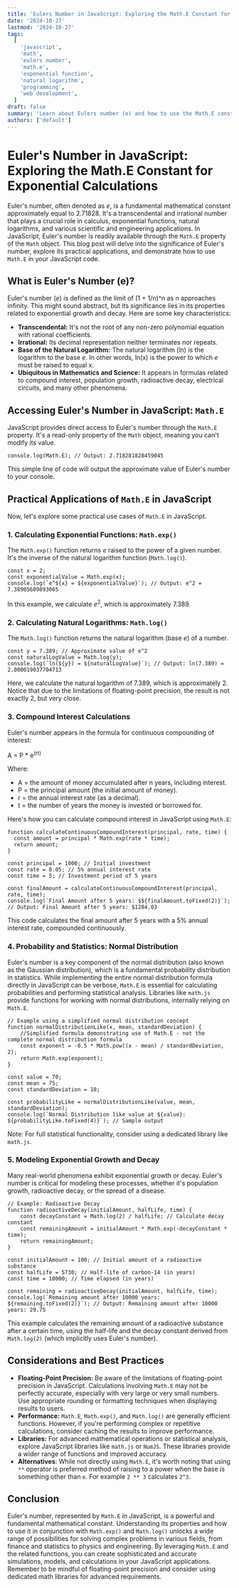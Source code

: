 ```yaml
---
title: 'Eulers Number in JavaScript: Exploring the Math.E Constant for Exponential Calculations'
date: '2024-10-27'
lastmod: '2024-10-27'
tags:
  [
    'javascript',
    'math',
    'eulers number',
    'math.e',
    'exponential function',
    'natural logarithm',
    'programming',
    'web development',
  ]
draft: false
summary: 'Learn about Eulers number (e) and how to use the Math.E constant in JavaScript for exponential calculations, natural logarithms, and solving complex mathematical problems. Explore practical examples and use cases for this fundamental mathematical constant.'
authors: ['default']
---
```


# Euler's Number in JavaScript: Exploring the Math.E Constant for Exponential Calculations

Euler's number, often denoted as _e_, is a fundamental mathematical constant approximately equal to 2.71828. It's a transcendental and irrational number that plays a crucial role in calculus, exponential functions, natural logarithms, and various scientific and engineering applications. In JavaScript, Euler's number is readily available through the `Math.E` property of the `Math` object. This blog post will delve into the significance of Euler's number, explore its practical applications, and demonstrate how to use `Math.E` in your JavaScript code.

## What is Euler's Number (e)?

Euler's number (_e_) is defined as the limit of (1 + 1/n)^n as n approaches infinity. This might sound abstract, but its significance lies in its properties related to exponential growth and decay. Here are some key characteristics:

- **Transcendental:** It's not the root of any non-zero polynomial equation with rational coefficients.
- **Irrational:** Its decimal representation neither terminates nor repeats.
- **Base of the Natural Logarithm:** The natural logarithm (ln) is the logarithm to the base _e_. In other words, ln(x) is the power to which _e_ must be raised to equal x.
- **Ubiquitous in Mathematics and Science:** It appears in formulas related to compound interest, population growth, radioactive decay, electrical circuits, and many other phenomena.

## Accessing Euler's Number in JavaScript: `Math.E`

JavaScript provides direct access to Euler's number through the `Math.E` property. It's a read-only property of the `Math` object, meaning you can't modify its value.

```plaintext
console.log(Math.E); // Output: 2.718281828459045
```

This simple line of code will output the approximate value of Euler's number to your console.

## Practical Applications of `Math.E` in JavaScript

Now, let's explore some practical use cases of `Math.E` in JavaScript.

### 1. Calculating Exponential Functions: `Math.exp()`

The `Math.exp()` function returns _e_ raised to the power of a given number. It's the inverse of the natural logarithm function (`Math.log()`).

```plaintext
const x = 2;
const exponentialValue = Math.exp(x);
console.log(`e^${x} = ${exponentialValue}`); // Output: e^2 = 7.38905609893065
```

In this example, we calculate _e_<sup>2</sup>, which is approximately 7.389.

### 2. Calculating Natural Logarithms: `Math.log()`

The `Math.log()` function returns the natural logarithm (base _e_) of a number.

```plaintext
const y = 7.389; // Approximate value of e^2
const naturalLogValue = Math.log(y);
console.log(`ln(${y}) = ${naturalLogValue}`); // Output: ln(7.389) = 2.000019037704713
```

Here, we calculate the natural logarithm of 7.389, which is approximately 2. Notice that due to the limitations of floating-point precision, the result is not exactly 2, but very close.

### 3. Compound Interest Calculations

Euler's number appears in the formula for continuous compounding of interest:

A = P \* e<sup>(rt)</sup>

Where:

- A = the amount of money accumulated after n years, including interest.
- P = the principal amount (the initial amount of money).
- r = the annual interest rate (as a decimal).
- t = the number of years the money is invested or borrowed for.

Here's how you can calculate compound interest in JavaScript using `Math.E`:

```plaintext
function calculateContinuousCompoundInterest(principal, rate, time) {
  const amount = principal * Math.exp(rate * time);
  return amount;
}

const principal = 1000; // Initial investment
const rate = 0.05; // 5% annual interest rate
const time = 5; // Investment period of 5 years

const finalAmount = calculateContinuousCompoundInterest(principal, rate, time);
console.log(`Final Amount after 5 years: $${finalAmount.toFixed(2)}`); // Output: Final Amount after 5 years: $1284.03
```

This code calculates the final amount after 5 years with a 5% annual interest rate, compounded continuously.

### 4. Probability and Statistics: Normal Distribution

Euler's number is a key component of the normal distribution (also known as the Gaussian distribution), which is a fundamental probability distribution in statistics. While implementing the entire normal distribution formula directly in JavaScript can be verbose, `Math.E` is essential for calculating probabilities and performing statistical analysis. Libraries like `math.js` provide functions for working with normal distributions, internally relying on `Math.E`.

```plaintext
// Example using a simplified normal distribution concept
function normalDistributionLike(x, mean, standardDeviation) {
    //Simplified formula demonstrating use of Math.E - not the complete normal distribution formula
    const exponent = -0.5 * Math.pow((x - mean) / standardDeviation, 2);
    return Math.exp(exponent);
}

const value = 70;
const mean = 75;
const standardDeviation = 10;

const probabilityLike = normalDistributionLike(value, mean, standardDeviation);
console.log(`Normal Distribution like value at ${value}: ${probabilityLike.toFixed(4)}`); // Sample output
```

Note: For full statistical functionality, consider using a dedicated library like `math.js`.

### 5. Modeling Exponential Growth and Decay

Many real-world phenomena exhibit exponential growth or decay. Euler's number is critical for modeling these processes, whether it's population growth, radioactive decay, or the spread of a disease.

```plaintext
// Example: Radioactive Decay
function radioactiveDecay(initialAmount, halfLife, time) {
    const decayConstant = Math.log(2) / halfLife; // Calculate decay constant
    const remainingAmount = initialAmount * Math.exp(-decayConstant * time);
    return remainingAmount;
}

const initialAmount = 100; // Initial amount of a radioactive substance
const halfLife = 5730; // Half-life of carbon-14 (in years)
const time = 10000; // Time elapsed (in years)

const remaining = radioactiveDecay(initialAmount, halfLife, time);
console.log(`Remaining amount after 10000 years: ${remaining.toFixed(2)}`); // Output: Remaining amount after 10000 years: 29.75
```

This example calculates the remaining amount of a radioactive substance after a certain time, using the half-life and the decay constant derived from `Math.log(2)` (which implicitly uses Euler's number).

## Considerations and Best Practices

- **Floating-Point Precision:** Be aware of the limitations of floating-point precision in JavaScript. Calculations involving `Math.E` may not be perfectly accurate, especially with very large or very small numbers. Use appropriate rounding or formatting techniques when displaying results to users.
- **Performance:** `Math.E`, `Math.exp()`, and `Math.log()` are generally efficient functions. However, if you're performing complex or repetitive calculations, consider caching the results to improve performance.
- **Libraries:** For advanced mathematical operations or statistical analysis, explore JavaScript libraries like `math.js` or `NumJS`. These libraries provide a wider range of functions and improved accuracy.
- **Alternatives**: While not directly using `Math.E`, it's worth noting that using `**` operator is preferred method of raising to a power when the base is something other than `e`. For example `2 ** 3` calculates `2^3`.

## Conclusion

Euler's number, represented by `Math.E` in JavaScript, is a powerful and fundamental mathematical constant. Understanding its properties and how to use it in conjunction with `Math.exp()` and `Math.log()` unlocks a wide range of possibilities for solving complex problems in various fields, from finance and statistics to physics and engineering. By leveraging `Math.E` and the related functions, you can create sophisticated and accurate simulations, models, and calculations in your JavaScript applications. Remember to be mindful of floating-point precision and consider using dedicated math libraries for advanced requirements.
